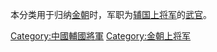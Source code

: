 本分类用于归纳[[金朝|金朝]]时，军职为[[辅国上将军|辅国上将军]]的[[武官|武官]]。
[[Category:中國輔國將軍|Category:中國輔國將軍]]
[[Category:金朝上将军|Category:金朝上将军]]
